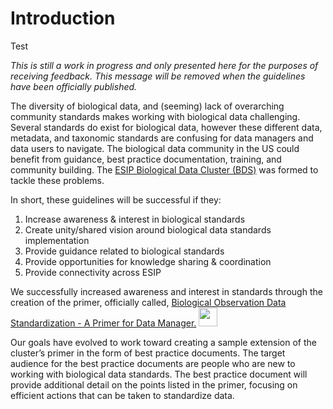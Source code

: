 # Introduction

Test

*This is still a work in progress and only presented here for the purposes of receiving feedback. This message will be removed when the guidelines have been officially published.*

The diversity of biological data, and (seeming) lack of overarching community standards makes working with biological data challenging. Several standards do exist for biological data, however these different data, metadata, and taxonomic standards are confusing for data managers and data users to navigate. The biological data community in the US could benefit from guidance, best practice documentation, training, and community building. The [ESIP Biological Data Cluster (BDS)](https://wiki.esipfed.org/Biological_Data_Standards_Cluster) was formed to tackle these problems.

In short, these guidelines will be successful if they:

1.  Increase awareness & interest in biological standards
2.  Create unity/shared vision around biological data standards implementation
3.  Provide guidance related to biological standards
4.  Provide opportunities for knowledge sharing & coordination
5.  Provide connectivity across ESIP

We successfully increased awareness and interest in standards through the creation of the primer, officially called, [Biological Observation Data Standardization - A Primer for Data Manager.](https://doi.org/10.6084/m9.figshare.16806712.v1) ![](images/primer_thumbnail.PNG){height="30"}

Our goals have evolved to work toward creating a sample extension of the cluster's primer in the form of best practice documents. The target audience for the best practice documents are people who are new to working with biological data standards. The best practice document will provide additional detail on the points listed in the primer, focusing on efficient actions that can be taken to standardize data.
